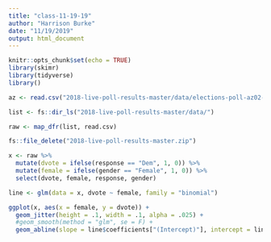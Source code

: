 ```yaml
---
title: "class-11-19-19"
author: "Harrison Burke"
date: "11/19/2019"
output: html_document
---
```


```r
knitr::opts_chunk$set(echo = TRUE)
library(skimr)
library(tidyverse)
library()
```

```r
az <- read.csv("2018-live-poll-results-master/data/elections-poll-az02-1.csv")


```

```r
list <- fs::dir_ls("2018-live-poll-results-master/data/")

raw <- map_dfr(list, read.csv)

fs::file_delete("2018-live-poll-results-master.zip")
```


```r
x <- raw %>%
  mutate(dvote = ifelse(response == "Dem", 1, 0)) %>%
  mutate(female = ifelse(gender == "Female", 1, 0)) %>%
  select(dvote, female, response, gender)

line <- glm(data = x, dvote ~ female, family = "binomial")

ggplot(x, aes(x = female, y = dvote)) + 
  geom_jitter(height = .1, width = .1, alpha = .025) +
  #geom_smooth(method = "glm", se = F) +
  geom_abline(slope = line$coefficients["(Intercept)"], intercept = line$coefficients["female"])
 



```

